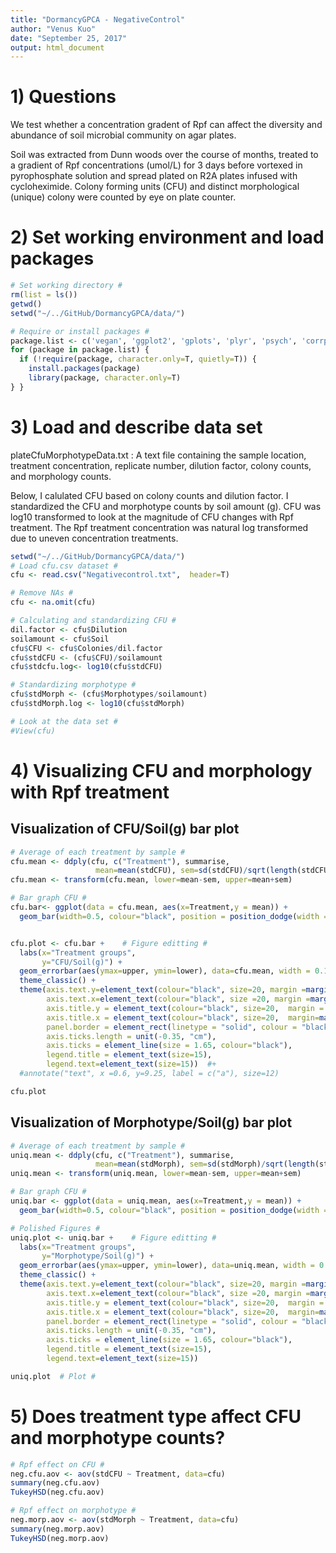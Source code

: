 ```yaml
---
title: "DormancyGPCA - NegativeControl"
author: "Venus Kuo"
date: "September 25, 2017"
output: html_document
---
```


# 1) Questions

We test whether a concentration gradent of Rpf can affect the diversity and abundance of soil microbial community on agar plates.

Soil was extracted from Dunn woods over the course of months, treated to a gradient of Rpf concentrations (umol/L) for 3 days before vortexed in pyrophosphate solution and spread plated on R2A plates infused with cycloheximide. Colony forming units (CFU) and distinct morphological (unique) colony were counted by eye on plate counter. 


# 2) Set working environment and load packages

```r
# Set working directory #
rm(list = ls())
getwd()
setwd("~/../GitHub/DormancyGPCA/data/")

# Require or install packages #
package.list <- c('vegan', 'ggplot2', 'gplots', 'plyr', 'psych', 'corrplot', 'BiodiversityR', 'RColorBrewer') 
for (package in package.list) {
  if (!require(package, character.only=T, quietly=T)) { 
    install.packages(package)
    library(package, character.only=T)
} }
```


# 3) Load and describe data set

plateCfuMorphotypeData.txt : A text file containing the sample location, treatment concentration, replicate number, dilution factor, colony counts, and morphology counts. 

Below, I calulated CFU based on colony counts and dilution factor. I standardized the CFU and morphotype counts by soil amount (g). CFU was log10 transformed to look at the magnitude of CFU changes with Rpf treatment. The Rpf treatment concentration was natural log transformed due to uneven concentration treatments. 

```r
setwd("~/../GitHub/DormancyGPCA/data/")
# Load cfu.csv dataset #
cfu <- read.csv("Negativecontrol.txt",  header=T)

# Remove NAs # 
cfu <- na.omit(cfu)

# Calculating and standardizing CFU # 
dil.factor <- cfu$Dilution
soilamount <- cfu$Soil
cfu$CFU <- cfu$Colonies/dil.factor
cfu$stdCFU <- (cfu$CFU)/soilamount
cfu$stdcfu.log<- log10(cfu$stdCFU) 

# Standardizing morphotype # 
cfu$stdMorph <- (cfu$Morphotypes/soilamount)
cfu$stdMorph.log <- log10(cfu$stdMorph)

# Look at the data set # 
#View(cfu)
```


# 4) Visualizing CFU and morphology with Rpf treatment

## Visualization of CFU/Soil(g) bar plot 

```r
# Average of each treatment by sample # 
cfu.mean <- ddply(cfu, c("Treatment"), summarise, 
                   mean=mean(stdCFU), sem=sd(stdCFU)/sqrt(length(stdCFU)))
cfu.mean <- transform(cfu.mean, lower=mean-sem, upper=mean+sem) 

# Bar graph CFU # 
cfu.bar<- ggplot(data = cfu.mean, aes(x=Treatment,y = mean)) + 
  geom_bar(width=0.5, colour="black", position = position_dodge(width = 0.65), stat = "identity", size=1)  


cfu.plot <- cfu.bar +    # Figure editting #
  labs(x="Treatment groups", 
       y="CFU/Soil(g)") +
  geom_errorbar(aes(ymax=upper, ymin=lower), data=cfu.mean, width = 0.1, size = 0.5) +
  theme_classic() +
  theme(axis.text.y=element_text(colour="black", size=20, margin =margin(0,15,0,0)),
        axis.text.x=element_text(colour="black", size =20, margin =margin(15,0,0,0)),
        axis.title.y = element_text(colour="black", size=20,  margin = margin(0,20,0,10)),
        axis.title.x = element_text(colour="black", size=20,  margin=margin(20,0,0,0)),
        panel.border = element_rect(linetype = "solid", colour = "black", size=3, fill=NA),
        axis.ticks.length = unit(-0.35, "cm"),
        axis.ticks = element_line(size = 1.65, colour="black"),
        legend.title = element_text(size=15),
        legend.text=element_text(size=15))  #+ 
  #annotate("text", x =0.6, y=9.25, label = c("a"), size=12)

cfu.plot
```


## Visualization of Morphotype/Soil(g) bar plot 

```r
# Average of each treatment by sample # 
uniq.mean <- ddply(cfu, c("Treatment"), summarise, 
                   mean=mean(stdMorph), sem=sd(stdMorph)/sqrt(length(stdMorph)))
uniq.mean <- transform(uniq.mean, lower=mean-sem, upper=mean+sem) 

# Bar graph CFU # 
uniq.bar <- ggplot(data = uniq.mean, aes(x=Treatment,y = mean)) + 
  geom_bar(width=0.5, colour="black", position = position_dodge(width = 0.65), stat = "identity", size=1)  

# Polished Figures # 
uniq.plot <- uniq.bar +    # Figure editting #
  labs(x="Treatment groups", 
       y="Morphotype/Soil(g)") +
  geom_errorbar(aes(ymax=upper, ymin=lower), data=uniq.mean, width = 0.1, size = 0.5) +
  theme_classic() +
  theme(axis.text.y=element_text(colour="black", size=20, margin =margin(0,15,0,0)),
        axis.text.x=element_text(colour="black", size =20, margin =margin(15,0,0,0)),
        axis.title.y = element_text(colour="black", size=20,  margin = margin(0,20,0,10)),
        axis.title.x = element_text(colour="black", size=20,  margin=margin(20,0,0,0)),
        panel.border = element_rect(linetype = "solid", colour = "black", size=3, fill=NA),
        axis.ticks.length = unit(-0.35, "cm"),
        axis.ticks = element_line(size = 1.65, colour="black"),
        legend.title = element_text(size=15),
        legend.text=element_text(size=15)) 

uniq.plot  # Plot #
```


# 5) Does treatment type affect CFU and morphotype counts?

```r
# Rpf effect on CFU #  
neg.cfu.aov <- aov(stdCFU ~ Treatment, data=cfu)
summary(neg.cfu.aov)
TukeyHSD(neg.cfu.aov)

# Rpf effect on morphotype # 
neg.morp.aov <- aov(stdMorph ~ Treatment, data=cfu)
summary(neg.morp.aov)
TukeyHSD(neg.morp.aov)
```




